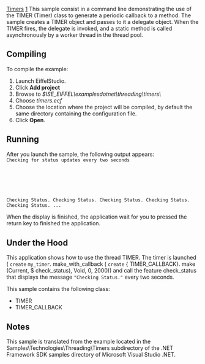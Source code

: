 [[Property:title|Timers]]
[[Property:weight|1]]
This sample consist in a command line demonstrating the use of the <eiffel>TIMER</eiffel> (Timer) class to generate a periodic callback to a method. The sample creates a <eiffel>TIMER</eiffel> object and passes to it a delegate object. When the <eiffel>TIMER</eiffel> fires, the delegate is invoked, and a static method is called asynchronously by a worker thread in the thread pool. 

==Compiling==

To compile the example:   
# Launch EiffelStudio.
# Click '''Add project'''
# Browse to ''$ISE_EIFFEL\examplesdotnet\threading\timers\''
# Choose ''timers.ecf''
# Choose the location where the project will be compiled, by default the same directory containing the configuration file.
# Click '''Open'''.


==Running==

After you launch the sample, the following output appears: 
<code>
Checking for status updates every two seconds
     <Hit Enter to terminate the sample>
Checking Status.
Checking Status.
Checking Status.
Checking Status.
Checking Status.
...
</code>

When the display is finished, the application wait for you to pressed the return key to finished the application.

==Under the Hood==

This application shows how to use the thread <eiffel>TIMER</eiffel>. The timer is launched ( <code> create </code> <code> my_timer </code>. <eiffel>make_with_callback</eiffel> ( <code> create </code> { <eiffel>TIMER_CALLBACK</eiffel>}. <eiffel>make</eiffel> (Current, $ <eiffel>check_status</eiffel>), Void, 0, 2000)) and call the feature <eiffel>check_status</eiffel> that displays the message <code> "Checking Status." </code> every two seconds. 

This sample contains the following class: 
*  <eiffel>TIMER</eiffel> 
*  <eiffel>TIMER_CALLBACK</eiffel> 

==Notes==

This sample is translated from the example located in the Samples\Technologies\Threading\Timers subdirectory of the .NET Framework SDK samples directory of Microsoft Visual Studio .NET.




